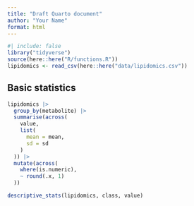 ```yaml
---
title: "Draft Quarto document"
author: "Your Name"
format: html
---
```


```r
#| include: false
library("tidyverse")
source(here::here("R/functions.R"))
lipidomics <- read_csv(here::here("data/lipidomics.csv"))
```

## Basic statistics

```r
lipidomics |>
  group_by(metabolite) |>
  summarise(across(
    value,
    list(
      mean = mean,
      sd = sd
    )
  )) |>
  mutate(across(
    where(is.numeric),
    ~ round(.x, 1)
  ))
```

```r
descriptive_stats(lipidomics, class, value)
```
